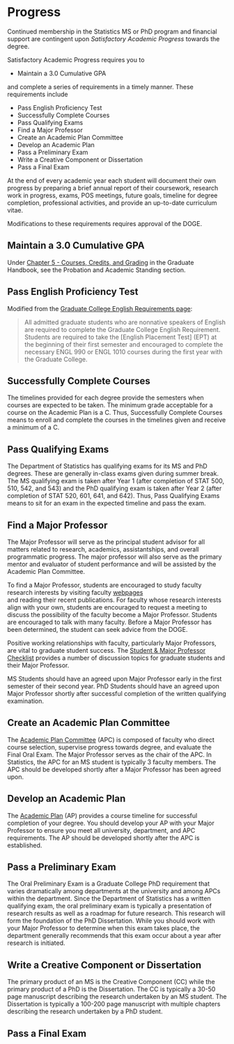 # Progress

Continued membership in the Statistics MS or PhD program and financial support 
are contingent upon *Satisfactory Academic Progress* towards the degree.  

Satisfactory Academic Progress requires you to 

- Maintain a 3.0 Cumulative GPA

and complete a series of requirements in a timely manner.
These requirements include

- Pass English Proficiency Test
- Successfully Complete Courses
- Pass Qualifying Exams
- Find a Major Professor
- Create an Academic Plan Committee
- Develop an Academic Plan
- Pass a Preliminary Exam
- Write a Creative Component or Dissertation
- Pass a Final Exam

At the end of every academic year each student will document their own progress 
by preparing a brief annual report of their coursework, 
research work in progress, exams, POS meetings, future goals, 
timeline for degree completion, professional activities, 
and provide an up-to-date curriculum vitae. 

Modifications to these requirements requires approval of the DOGE. 

## Maintain a 3.0 Cumulative GPA

Under [Chapter 5 - Courses, Credits, and Grading](https://www.grad-college.iastate.edu/handbook/chapter5-coursework)
in the Graduate Handbook, 
see the Probation and Academic Standing section.


## Pass English Proficiency Test

Modified from the [Graduate College English Requirements page](https://www.grad-college.iastate.edu/future/english-requirements):

> All admitted graduate students who are nonnative speakers of English are required to complete the Graduate College English Requirement. Students are required to take the [English Placement Test] (EPT) at the beginning of their first semester and encouraged to complete the necessary ENGL 990 or ENGL 1010 courses during the first year with the Graduate College.

## Successfully Complete Courses

The timelines provided for each degree provide the semesters when courses are
expected to be taken. 
The minimum grade acceptable for a course on the Academic Plan is a C. 
Thus, Successfully Complete Courses means to enroll and complete the courses
in the timelines given and receive a minimum of a C.



## Pass Qualifying Exams

The Department of Statistics has qualifying exams for its MS and PhD degrees. 
These are generally in-class exams given during summer break. 
The MS qualifying exam is taken after Year 1 
(after completion of STAT 500, 510, 542, and 543)
and the PhD qualifying exam is 
taken after Year 2 
(after completion of STAT 520, 601, 641, and 642).
Thus, Pass Qualifying Exams means to sit for an exam in the expected 
timeline and pass the exam. 

## Find a Major Professor

The Major Professor will serve as the principal student advisor for all matters 
related to research, academics, assistantships, and overall programmatic progress. 
The major professor will also serve as the primary mentor and evaluator of 
student performance and will be assisted by the Academic Plan Committee.  

To find a Major Professor, students are encouraged to study faculty research
interests by visiting faculty [webpages](https://www.stat.iastate.edu/people/faculty)  
and reading their recent publications. 
For faculty whose research interests align with your own, 
students are encouraged to request a meeting to discuss the possibility of 
the faculty become a Major Professor.
Students are encouraged to talk with many faculty. 
Before a Major Professor has been determined, 
the student can seek advice from the DOGE.

Positive working relationships with faculty, particularly Major Professors, 
are vital to graduate student success. 
The [Student & Major Professor Checklist](https://iastate.app.box.com/s/47brwwnas8mp54eb6qw9g3mhy377d56q)
provides a number of discussion topics for graduate students and their
Major Professor. 

MS Students should have an agreed upon Major Professor early in the first 
semester of their second year.
PhD Students should have an agreed upon Major Professor shortly 
after successful completion of the written qualifying examination.   

## Create an Academic Plan Committee

The [Academic Plan Committee](https://www.grad-college.iastate.edu/handbook/chapter6-program)
(APC) is composed of faculty who 
direct course selection, 
supervise progress towards degree,
and evaluate the Final Oral Exam.
The Major Professor serves as the chair of the APC. 
In Statistics, the APC for an MS student is typically 3 faculty members.
The APC should be developed shortly after a Major Professor has been agreed upon.



## Develop an Academic Plan

The [Academic Plan](https://www.grad-college.iastate.edu/handbook/chapter6-program) 
(AP) provides a course timeline for successful completion of your degree.
You should develop your AP with your Major Professor to ensure you meet all
university, department, and APC requirements. 
The AP should be developed shortly after the APC is established. 


## Pass a Preliminary Exam

The Oral Preliminary Exam is a Graduate College PhD requirement that varies 
dramatically among departments at the university and among APCs within the
department.
Since the Department of Statistics has a written qualifying exam, 
the oral preliminary exam is typically a presentation of research results as
well as a roadmap for future research.
This research will form the foundation of the PhD Dissertation. 
While you should work with your Major Professor to determine when this exam 
takes place, the department generally recommends that this exam occur about a
year after research is initiated. 


## Write a Creative Component or Dissertation

The primary product of an MS is the Creative Component (CC) while the primary product
of a PhD is the Dissertation. 
The CC is typically a 30-50 page manuscript describing the research undertaken
by an MS student.
The Dissertation is typically a 100-200 page manuscript with multiple chapters
describing the research undertaken by a PhD student. 

## Pass a Final Exam
